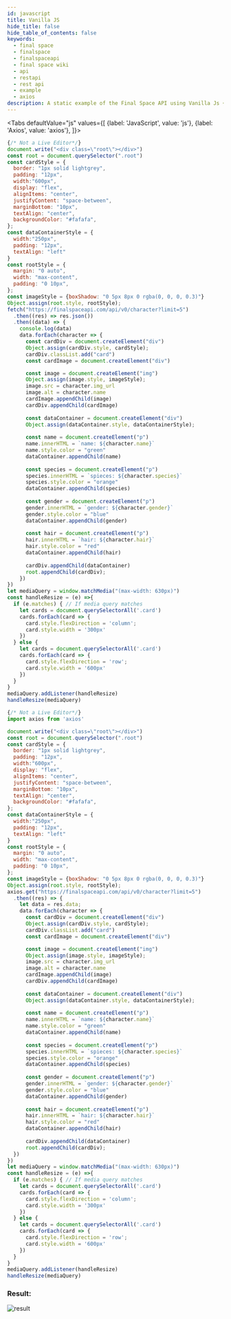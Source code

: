 ```yaml
---
id: javascript 
title: Vanilla JS
hide_title: false
hide_table_of_contents: false
keywords:
  - final space
  - finalspace
  - finalspaceapi
  - final space wiki
  - api
  - restapi
  - rest api
  - example
  - axios
description: A static example of the Final Space API using Vanilla Js + Axios.
---
```




<Tabs
  defaultValue="js"
  values={[
    {label: 'JavaScript', value: 'js'},
    {label: 'Axios', value: 'axios'},
  ]}>
  <TabItem value="js">

```js
{/* Not a Live Editor*/}
document.write("<div class=\"root\"></div>")
const root = document.querySelector(".root")
const cardStyle = {
  border: "1px solid lightgrey",
  padding: "12px",
  width:"600px",
  display: "flex",
  alignItems: "center",
  justifyContent: "space-between",
  marginBottom: "10px",
  textAlign: "center",
  backgroundColor: "#fafafa",
};
const dataContainerStyle = {
  width:"250px",
  padding: "12px",
  textAlign: "left"
}
const rootStyle = {
  margin: "0 auto",
  width: "max-content",
  padding: "0 10px",
};
const imageStyle = {boxShadow: "0 5px 8px 0 rgba(0, 0, 0, 0.3)"}
Object.assign(root.style, rootStyle);
fetch("https://finalspaceapi.com/api/v0/character?limit=5")
  .then((res) => res.json())
  .then((data) => {
    console.log(data)
    data.forEach(character => {
      const cardDiv = document.createElement("div")
      Object.assign(cardDiv.style, cardStyle);
      cardDiv.classList.add("card")
      const cardImage = document.createElement("div")

      const image = document.createElement("img")
      Object.assign(image.style, imageStyle);
      image.src = character.img_url
      image.alt = character.name
      cardImage.appendChild(image)
      cardDiv.appendChild(cardImage)
      
      const dataContainer = document.createElement("div")
      Object.assign(dataContainer.style, dataContainerStyle);
      
      const name = document.createElement("p")
      name.innerHTML = `name: ${character.name}`
      name.style.color = "green"
      dataContainer.appendChild(name)
      
      const species = document.createElement("p")
      species.innerHTML = `spieces: ${character.species}`
      species.style.color = "orange"
      dataContainer.appendChild(species)
      
      const gender = document.createElement("p")
      gender.innerHTML = `gender: ${character.gender}`
      gender.style.color = "blue"
      dataContainer.appendChild(gender)
      
      const hair = document.createElement("p")
      hair.innerHTML = `hair: ${character.hair}`
      hair.style.color = "red"
      dataContainer.appendChild(hair)
      
      cardDiv.appendChild(dataContainer)
      root.appendChild(cardDiv);
    })
})
let mediaQuery = window.matchMedia("(max-width: 630px)")    
const handleResize = (e) =>{
  if (e.matches) { // If media query matches
    let cards = document.querySelectorAll('.card')
    cards.forEach(card => {
      card.style.flexDirection = 'column';
      card.style.width = '300px'
    })
  } else {
    let cards = document.querySelectorAll('.card')
    cards.forEach(card => {
      card.style.flexDirection = 'row';
      card.style.width = '600px'
    })
  }
}
mediaQuery.addListener(handleResize)
handleResize(mediaQuery)

```

  </TabItem>
  <TabItem value="axios">

```js 
{/* Not a Live Editor*/}
import axios from 'axios'

document.write("<div class=\"root\"></div>")
const root = document.querySelector(".root")
const cardStyle = {
  border: "1px solid lightgrey",
  padding: "12px",
  width:"600px",
  display: "flex",
  alignItems: "center",
  justifyContent: "space-between",
  marginBottom: "10px",
  textAlign: "center",
  backgroundColor: "#fafafa",
};
const dataContainerStyle = {
  width:"250px",
  padding: "12px",
  textAlign: "left"
}
const rootStyle = {
  margin: "0 auto",
  width: "max-content",
  padding: "0 10px",
};
const imageStyle = {boxShadow: "0 5px 8px 0 rgba(0, 0, 0, 0.3)"}
Object.assign(root.style, rootStyle);
axios.get("https://finalspaceapi.com/api/v0/character?limit=5")
  .then((res) => {
    let data = res.data;
    data.forEach(character => {
      const cardDiv = document.createElement("div")
      Object.assign(cardDiv.style, cardStyle);
      cardDiv.classList.add("card")
      const cardImage = document.createElement("div")

      const image = document.createElement("img")
      Object.assign(image.style, imageStyle);
      image.src = character.img_url
      image.alt = character.name
      cardImage.appendChild(image)
      cardDiv.appendChild(cardImage)
      
      const dataContainer = document.createElement("div")
      Object.assign(dataContainer.style, dataContainerStyle);
      
      const name = document.createElement("p")
      name.innerHTML = `name: ${character.name}`
      name.style.color = "green"
      dataContainer.appendChild(name)
      
      const species = document.createElement("p")
      species.innerHTML = `spieces: ${character.species}`
      species.style.color = "orange"
      dataContainer.appendChild(species)
      
      const gender = document.createElement("p")
      gender.innerHTML = `gender: ${character.gender}`
      gender.style.color = "blue"
      dataContainer.appendChild(gender)
      
      const hair = document.createElement("p")
      hair.innerHTML = `hair: ${character.hair}`
      hair.style.color = "red"
      dataContainer.appendChild(hair)
      
      cardDiv.appendChild(dataContainer)
      root.appendChild(cardDiv);
  })    
})
let mediaQuery = window.matchMedia("(max-width: 630px)")    
const handleResize = (e) =>{
  if (e.matches) { // If media query matches
    let cards = document.querySelectorAll('.card')
    cards.forEach(card => {
      card.style.flexDirection = 'column';
      card.style.width = '300px'
    })
  } else {
    let cards = document.querySelectorAll('.card')
    cards.forEach(card => {
      card.style.flexDirection = 'row';
      card.style.width = '600px'
    })
  }
}
mediaQuery.addListener(handleResize)
handleResize(mediaQuery)

```

  </TabItem>
</Tabs>

### Result:

![result](/img/assets/vanillaJsResult.webp)
